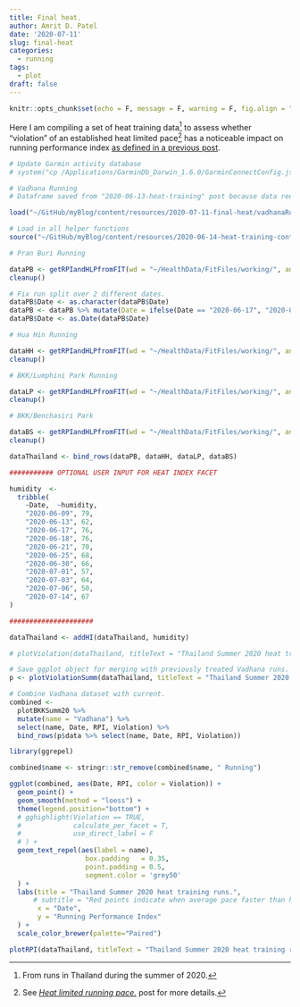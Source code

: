 ```yaml
---
title: Final heat.
author: Amrit D. Patel
date: '2020-07-11'
slug: final-heat
categories:
  - running
tags:
  - plot
draft: false
---
```

```r
knitr::opts_chunk$set(echo = F, message = F, warning = F, fig.align = "center")
```

Here I am compiling a set of heat training data[^2] to assess whether "violation" of an established heat limited pace[^1] has a noticeable impact on running performance index [as defined in a previous post](https://amritpatel.rbind.io/2020/03/27/100-lap-challenge/). 

[^1]: See [*Heat limited running pace.*](https://amritpatel.rbind.io/2020/06/13/heat-training/) post for more details.
[^2]: From runs in Thailand during the summer of 2020.

```r
# Update Garmin activity database
# system("cp /Applications/GarminDb_Darwin_1.6.0/GarminConnectConfig.json . && /Applications/GarminDb_Darwin_1.6.0/download_update_dbs.sh")

# Vadhana Running
# Dataframe saved from "2020-06-13-heat-training" post because data required special tx due to invalid GPS data.

load("~/GitHub/myBlog/content/resources/2020-07-11-final-heat/vadhanaRuns.Rdata")

# Load in all helper functions
source("~/GitHub/myBlog/content/resources/2020-06-14-heat-training-continues-in-hua-hin/RPIandHeatLimitedPacePlots.R")

# Pran Buri Running

dataPB <- getRPIandHLPfromFIT(wd = "~/HealthData/FitFiles/working/", aname = "Pran Buri")
cleanup()

# Fix run split over 2 different dates.
dataPB$Date <- as.character(dataPB$Date)
dataPB <- dataPB %>% mutate(Date = ifelse(Date == "2020-06-17", "2020-06-18", Date))
dataPB$Date <- as.Date(dataPB$Date)

# Hua Hin Running

dataHH <- getRPIandHLPfromFIT(wd = "~/HealthData/FitFiles/working/", aname = "Hua Hin")
cleanup()

# BKK/Lumphini Park Running

dataLP <- getRPIandHLPfromFIT(wd = "~/HealthData/FitFiles/working/", aname = "Pathum Wan")
cleanup()

# BKK/Benchasiri Park

dataBS <- getRPIandHLPfromFIT(wd = "~/HealthData/FitFiles/working/", aname = "Khlong")
cleanup()

dataThailand <- bind_rows(dataPB, dataHH, dataLP, dataBS)

########### OPTIONAL USER INPUT FOR HEAT INDEX FACET

humidity  <-
  tribble(
    ~Date,	~humidity,
    "2020-06-09", 79,
    "2020-06-13", 62,
    "2020-06-17", 76,
    "2020-06-18", 76,
    "2020-06-21", 70,
    "2020-06-25", 68,
    "2020-06-30", 66,
    "2020-07-01", 57,
    "2020-07-03", 64,
    "2020-07-06", 50,
    "2020-07-14", 67
)

#####################

dataThailand <- addHI(dataThailand, humidity)

# plotViolation(dataThailand, titleText = "Thailand Summer 2020 heat training runs.")

# Save ggplot object for merging with previously treated Vadhana runs.
p <- plotViolationSumm(dataThailand, titleText = "Thailand Summer 2020 heat training runs.")

# Combine Vadhana dataset with current.
combined <-
  plotBKKSumm20 %>%
  mutate(name = "Vadhana") %>%
  select(name, Date, RPI, Violation) %>%
  bind_rows(p$data %>% select(name, Date, RPI, Violation))

library(ggrepel)

combined$name <- stringr::str_remove(combined$name, " Running")

ggplot(combined, aes(Date, RPI, color = Violation)) +
  geom_point() +
  geom_smooth(method = "loess") +
  theme(legend.position="bottom") +
  # gghighlight(Violation == TRUE,
  #             calculate_per_facet = T,
  #             use_direct_label = F
  # ) +
  geom_text_repel(aes(label = name),
                   box.padding   = 0.35,
                   point.padding = 0.5,
                   segment.color = 'grey50'
  ) +
  labs(title = "Thailand Summer 2020 heat training runs.",
      # subtitle = "Red points indicate when average pace faster than heat limited pace",
       x = "Date",
       y = "Running Performance Index"
  ) +
  scale_color_brewer(palette="Paired")

plotRPI(dataThailand, titleText = "Thailand Summer 2020 heat training runs.")
```